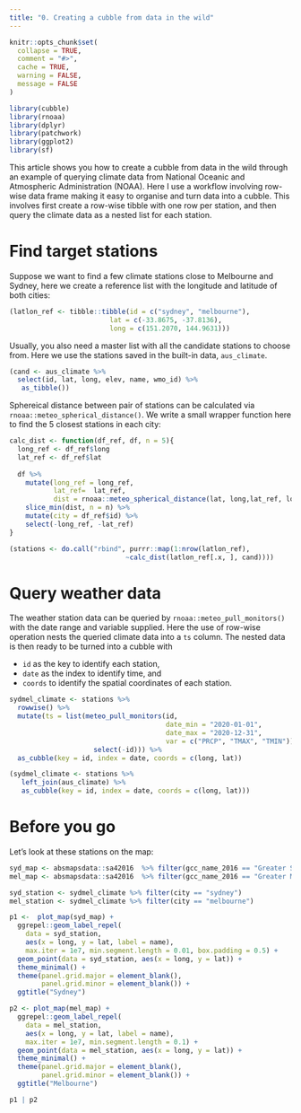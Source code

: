 ```yaml
---
title: "0. Creating a cubble from data in the wild"
---
```


```r
knitr::opts_chunk$set(
  collapse = TRUE,
  comment = "#>", 
  cache = TRUE, 
  warning = FALSE,
  message = FALSE
)

library(cubble)
library(rnoaa)
library(dplyr)
library(patchwork)
library(ggplot2)
library(sf)
```

This article shows you how to create a cubble from data in the wild through an example of querying climate data from National Oceanic and Atmospheric Administration (NOAA). Here I use a workflow involving row-wise data frame making it easy to organise and  turn data into a cubble. This involves first create a row-wise tibble with one row per station, and then query the climate data as a nested list for each station.

# Find target stations

Suppose we want to find a few climate stations close to Melbourne and Sydney, here we create a reference list with the longitude and latitude of both cities:

```r
(latlon_ref <- tibble::tibble(id = c("sydney", "melbourne"),
                         lat = c(-33.8675, -37.8136),
                         long = c(151.2070, 144.9631)))
```

Usually, you also need a master list with all the candidate stations to choose from. Here we use the stations saved in the built-in data, `aus_climate`.

```r
(cand <- aus_climate %>% 
  select(id, lat, long, elev, name, wmo_id) %>% 
   as_tibble())
```

Sphereical distance between pair of stations can be calculated via `rnoaa::meteo_spherical_distance()`. We write a small wrapper function here to find the 5 closest stations in each city:

```r
calc_dist <- function(df_ref, df, n = 5){
  long_ref <- df_ref$long
  lat_ref <- df_ref$lat
  
  df %>% 
    mutate(long_ref = long_ref,
           lat_ref=  lat_ref,
           dist = rnoaa::meteo_spherical_distance(lat, long,lat_ref, long_ref)) %>% 
    slice_min(dist, n = n) %>% 
    mutate(city = df_ref$id) %>% 
    select(-long_ref, -lat_ref)
}

(stations <- do.call("rbind", purrr::map(1:nrow(latlon_ref), 
                             ~calc_dist(latlon_ref[.x, ], cand))))
```

# Query weather data

The weather station data can be queried by `rnoaa::meteo_pull_monitors()` with the date range and variable supplied. Here the use of row-wise operation nests the queried climate data into a `ts` column. The nested data is then ready to be turned into a cubble with 

  - `id` as the key to identify each station, 
  - `date` as the index to identify time, and 
  - `coords` to identify the spatial coordinates of each station.

```r
sydmel_climate <- stations %>% 
  rowwise() %>% 
  mutate(ts = list(meteo_pull_monitors(id, 
                                       date_min = "2020-01-01", 
                                       date_max = "2020-12-31",
                                       var = c("PRCP", "TMAX", "TMIN")) %>% 
                     select(-id))) %>% 
  as_cubble(key = id, index = date, coords = c(long, lat))
```

```r
(sydmel_climate <- stations %>% 
   left_join(aus_climate) %>% 
   as_cubble(key = id, index = date, coords = c(long, lat)))
```

# Before you go

Let's look at these stations on the map:

```r
syd_map <- absmapsdata::sa42016  %>% filter(gcc_name_2016 == "Greater Sydney")
mel_map <- absmapsdata::sa42016  %>% filter(gcc_name_2016 == "Greater Melbourne")

syd_station <- sydmel_climate %>% filter(city == "sydney")
mel_station <- sydmel_climate %>% filter(city == "melbourne")

p1 <-  plot_map(syd_map) +
  ggrepel::geom_label_repel(
    data = syd_station, 
    aes(x = long, y = lat, label = name),
    max.iter = 1e7, min.segment.length = 0.01, box.padding = 0.5) + 
  geom_point(data = syd_station, aes(x = long, y = lat)) + 
  theme_minimal() + 
  theme(panel.grid.major = element_blank(),
        panel.grid.minor = element_blank()) + 
  ggtitle("Sydney")

p2 <- plot_map(mel_map) +
  ggrepel::geom_label_repel(
    data = mel_station,  
    aes(x = long, y = lat, label = name), 
    max.iter = 1e7, min.segment.length = 0.1) + 
  geom_point(data = mel_station, aes(x = long, y = lat)) + 
  theme_minimal() + 
  theme(panel.grid.major = element_blank(),
        panel.grid.minor = element_blank()) + 
  ggtitle("Melbourne")

p1 | p2
```

